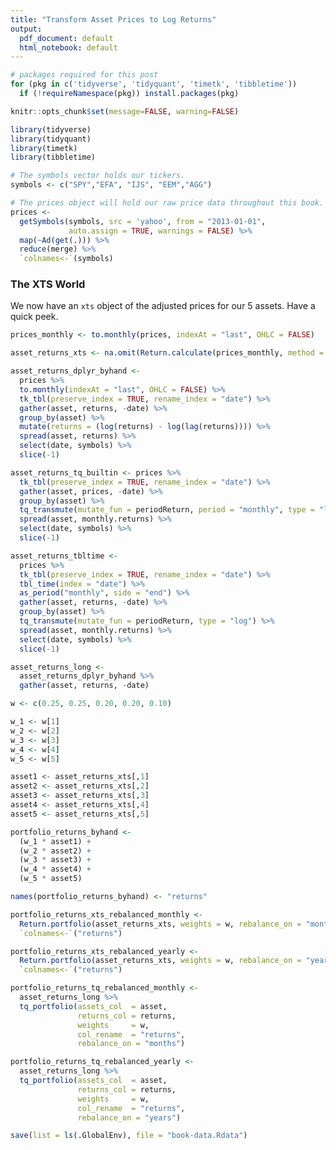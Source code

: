 ```yaml
---
title: "Transform Asset Prices to Log Returns"
output:
  pdf_document: default
  html_notebook: default
---
```



```r
# packages required for this post
for (pkg in c('tidyverse', 'tidyquant', 'timetk', 'tibbletime')) 
  if (!requireNamespace(pkg)) install.packages(pkg)

knitr::opts_chunk$set(message=FALSE, warning=FALSE)

library(tidyverse)
library(tidyquant)
library(timetk)
library(tibbletime)
```


```r
# The symbols vector holds our tickers. 
symbols <- c("SPY","EFA", "IJS", "EEM","AGG")

# The prices object will hold our raw price data throughout this book.
prices <- 
  getSymbols(symbols, src = 'yahoo', from = "2013-01-01", 
             auto.assign = TRUE, warnings = FALSE) %>% 
  map(~Ad(get(.))) %>% 
  reduce(merge) %>%
  `colnames<-`(symbols)

```

### The XTS World

We now have an `xts` object of the adjusted prices for our 5 assets. Have a quick peek.

```r
prices_monthly <- to.monthly(prices, indexAt = "last", OHLC = FALSE)

asset_returns_xts <- na.omit(Return.calculate(prices_monthly, method = "log"))

```

 
```r
asset_returns_dplyr_byhand <- 
  prices %>% 
  to.monthly(indexAt = "last", OHLC = FALSE) %>% 
  tk_tbl(preserve_index = TRUE, rename_index = "date") %>%
  gather(asset, returns, -date) %>% 
  group_by(asset) %>%  
  mutate(returns = (log(returns) - log(lag(returns)))) %>%
  spread(asset, returns) %>% 
  select(date, symbols) %>% 
  slice(-1)
```

```r
asset_returns_tq_builtin <- prices %>%
  tk_tbl(preserve_index = TRUE, rename_index = "date") %>%
  gather(asset, prices, -date) %>% 
  group_by(asset) %>%
  tq_transmute(mutate_fun = periodReturn, period = "monthly", type = "log") %>% 
  spread(asset, monthly.returns) %>% 
  select(date, symbols) %>% 
  slice(-1)
```


```r
asset_returns_tbltime <- 
  prices %>% 
  tk_tbl(preserve_index = TRUE, rename_index = "date") %>%
  tbl_time(index = "date") %>% 
  as_period("monthly", side = "end") %>%
  gather(asset, returns, -date) %>% 
  group_by(asset) %>% 
  tq_transmute(mutate_fun = periodReturn, type = "log") %>% 
  spread(asset, monthly.returns) %>% 
  select(date, symbols) %>% 
  slice(-1)
```


```r
asset_returns_long <- 
  asset_returns_dplyr_byhand %>% 
  gather(asset, returns, -date)

```

```r
w <- c(0.25, 0.25, 0.20, 0.20, 0.10)
```

```r
w_1 <- w[1]
w_2 <- w[2]
w_3 <- w[3]
w_4 <- w[4]
w_5 <- w[5]

asset1 <- asset_returns_xts[,1]
asset2 <- asset_returns_xts[,2]
asset3 <- asset_returns_xts[,3]
asset4 <- asset_returns_xts[,4]
asset5 <- asset_returns_xts[,5]

portfolio_returns_byhand <-   
  (w_1 * asset1) + 
  (w_2 * asset2) + 
  (w_3 * asset3) +
  (w_4 * asset4) + 
  (w_5 * asset5)

names(portfolio_returns_byhand) <- "returns"
```

```r
portfolio_returns_xts_rebalanced_monthly <- 
  Return.portfolio(asset_returns_xts, weights = w, rebalance_on = "months") %>%
  `colnames<-`("returns")

portfolio_returns_xts_rebalanced_yearly <- 
  Return.portfolio(asset_returns_xts, weights = w, rebalance_on = "years") %>%
  `colnames<-`("returns")
```

```r
portfolio_returns_tq_rebalanced_monthly <- 
  asset_returns_long %>%
  tq_portfolio(assets_col  = asset, 
               returns_col = returns,
               weights     = w,
               col_rename  = "returns",
               rebalance_on = "months")

portfolio_returns_tq_rebalanced_yearly <- 
  asset_returns_long %>%
  tq_portfolio(assets_col  = asset, 
               returns_col = returns,
               weights     = w,
               col_rename  = "returns",
               rebalance_on = "years")
```

```r
save(list = ls(.GlobalEnv), file = "book-data.Rdata")
```

